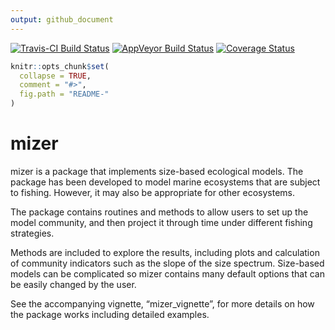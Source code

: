 ```yaml
---
output: github_document
---
```


[![Travis-CI Build Status](https://travis-ci.org/mdsumner/mizer.svg?branch=master)](https://travis-ci.org/mdsumner/mizer)
[![AppVeyor Build Status](https://ci.appveyor.com/api/projects/status/github/mdsumner/mizer?branch=master&svg=true)](https://ci.appveyor.com/project/mdsumner/mizer)
[![Coverage Status](https://img.shields.io/codecov/c/github/mdsumner/mizer/master.svg)](https://codecov.io/github/mdsumner/mizer?branch=master)

<!-- README.md is generated from README.Rmd. Please edit that file -->

```r
knitr::opts_chunk$set(
  collapse = TRUE,
  comment = "#>",
  fig.path = "README-"
)
```


# mizer

mizer is a package that implements size-based ecological models.
The package has been developed to model marine ecosystems that are subject
to fishing. However, it may also be appropriate for other ecosystems.

The package contains routines and methods to allow users to set up the model
community, and then project it through time under different fishing
strategies.

Methods are included to explore the results, including plots and 
calculation of community indicators such as the slope of the size spectrum.
Size-based models can be complicated so mizer contains many default
options that can be easily changed by the user.

See the accompanying vignette, "mizer_vignette", for more details on how
the package works including detailed examples.


